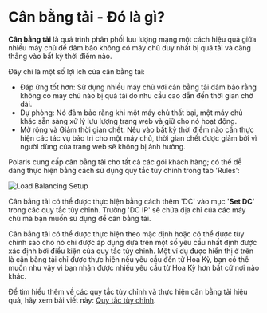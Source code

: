 # Cân bằng tải - Đó là gì?

**Cân bằng tải** là quá trình phân phối lưu lượng mạng một cách hiệu quả giữa nhiều máy chủ để đảm bảo không có máy chủ
duy nhất bị quá tải và căng thẳng vào bất kỳ thời điểm nào.

Đây chỉ là một số lợi ích của cân bằng tải:

-	Đáp ứng tốt hơn: Sử dụng nhiều máy chủ với cân bằng tải đảm bảo rằng không có máy chủ nào bị quá tải do nhu cầu cao
dẫn đến thời gian chờ dài.
-	Dự phòng: Nó đảm bảo rằng khi một máy chủ thất bại, một máy chủ khác sẵn sàng xử lý lưu lượng trang web và giữ cho
nó hoạt động.
-	Mở rộng và Giảm thời gian chết: Nếu vào bất kỳ thời điểm nào cần thực hiện các tác vụ bảo trì cho một máy chủ,
thời gian chết được giảm bởi vì người dùng của trang web sẽ không bị ảnh hưởng.

Polaris cung cấp cân bằng tải cho tất cả các gói khách hàng; có thể dễ dàng thực hiện bằng cách sử dụng quy tắc tùy
chỉnh trong tab 'Rules':

![Load Balancing Setup](/img/general-knowledge/load-balancing.png)

Cân bằng tải có thể được thực hiện bằng cách thêm 'DC' vào mục '**Set DC**' trong các quy tắc tùy chỉnh. Trường 'DC IP'
sẽ chứa địa chỉ của các máy chủ mà bạn muốn sử dụng để cân bằng tải.

Cân bằng tải có thể được thực hiện theo mặc định hoặc có thể được tùy chỉnh sao cho nó chỉ được áp dụng dựa trên một
số yêu cầu nhất định được xác định bởi điều kiện của quy tắc tùy chỉnh. Một ví dụ được hiển thị ở trên là cân bằng tải
chỉ được thực hiện nếu yêu cầu đến từ Hoa Kỳ, bạn có thể muốn như vậy vì bạn nhận được nhiều yêu cầu từ Hoa Kỳ hơn bất
cứ nơi nào khác.

Để tìm hiểu thêm về các quy tắc tùy chỉnh và thực hiện cân bằng tải hiệu quả, hãy xem bài viết này:
[Quy tắc tùy chỉnh](../security-center/rules/custom-rules).

